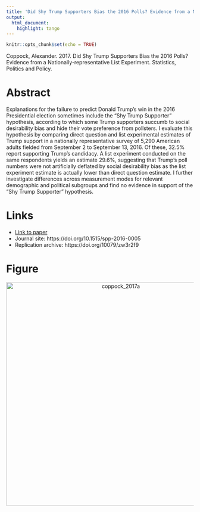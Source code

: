 ```yaml
---
title: 'Did Shy Trump Supporters Bias the 2016 Polls? Evidence from a Nationally-representative List Experiment'
output:
  html_document:
    highlight: tango
---
```


```r
knitr::opts_chunk$set(echo = TRUE)
```

Coppock, Alexander. 2017. Did Shy Trump Supporters Bias the 2016 Polls? Evidence from a Nationally-representative List Experiment. Statistics, Politics and Policy.

# Abstract
Explanations for the failure to predict Donald Trump's win in the 2016 Presidential election sometimes include the "Shy Trump Supporter" hypothesis, according to which some Trump supporters succumb to social desirability bias and hide their vote preference from pollsters. I evaluate this hypothesis by comparing direct question and list experimental estimates of Trump support in a nationally representative survey of 5,290 American adults fielded from September 2 to September 13, 2016. Of these, 32.5% report supporting Trump’s candidacy. A list experiment conducted on the same respondents yields an estimate 29.6%, suggesting that Trump’s poll numbers were not artificially deflated by social desirability bias as the list experiment estimate is actually lower than direct question estimate. I further investigate differences across measurement modes for relevant demographic and political subgroups and find no evidence in support of the "Shy Trump Supporter" hypothesis.

# Links
 - <a href='coppock_2017a.pdf'>Link to paper</a>
 - Journal site: https://doi.org/10.1515/spp-2016-0005 
 - Replication archive: https://doi.org/10079/zw3r2f9 



# Figure
<center><img src="display_figures/coppock_2017a_display.png" alt="coppock_2017a" width="600"></center>